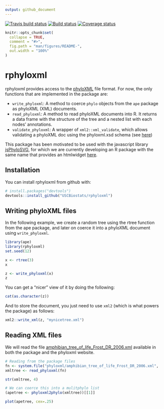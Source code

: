 ```yaml
---
output: github_document
---
```


[![Travis build status](https://travis-ci.org/USCbiostats/rphyloxml.svg?branch=master)](https://travis-ci.org/USCbiostats/rphyloxml) 
[![Build status](https://ci.appveyor.com/api/projects/status/3pp6ue80rcaj4py5/branch/master?svg=true)](https://ci.appveyor.com/project/gvegayon/rphyloxml/branch/master) 
[![Coverage status](https://codecov.io/gh/USCBiostats/rphyloxml/branch/master/graph/badge.svg)](https://codecov.io/github/USCBiostats/rphyloxml?branch=master)

<!-- README.md is generated from README.Rmd. Please edit that file -->

```r
knitr::opts_chunk$set(
  collapse = TRUE,
  comment = "#>",
  fig.path = "man/figures/README-",
  out.width = "100%"
)
```
# rphyloxml

rphyloxml provides access to the [phyloXML](http://www.phyloxml.org) file format. For now, the only functions that are implemented in the package are:

- `write_phyloxml`: A method to coerce `phylo` objects from the `ape` package as phyloXML (XML) documents.
- `read_phyloxml`: A method to read phyloXML documents into R. It returns a data frame with the structure of the tree and a nested list with each nodes' annotations.
- `validate_phyloxml`: A wrapper of `xml2::xml_validate`, which allows validating a phyloXML doc using the phyloxml.xsd schema (see [here](http://www.phyloxml.org/1.20/phyloxml.xsd))

This package has been motivated to be used with the javascript library [jsPhyloSVG](http://www.jsphylosvg.org), for which we are currently developing an R package with the same name that provides an htmlwidget [here](https://uscbiostats.github.com/jsPhyloSVG).

## Installation

You can install rphyloxml from github with:

```r
# install.packages("devtools")
devtools::install_github("USCBiostats/rphyloxml")
```

## Writing phyloXML files

In the following example, we create a random tree using the rtree function from the ape package, and later on coerce it into a phyloXML document using `write_phyloxml`.

```r
library(ape)
library(rphyloxml)
set.seed(12)

x <- rtree(3)
x
```

```r
z <- write_phyloxml(x)
z
```

You can get a "nicer" view of it by doing the following:

```r
cat(as.character(z))
```

And to store the document, you just need to use `xml2` (which is what powers the package) as follows:

```r
xml2::write_xml(z, "mynicetree.xml")
```


## Reading XML files

We will read the file [amphibian_tree_of_life_Frost_DR_2006.xml](http://www.phyloxml.org/examples/amphibian_tree_of_life_Frost_DR_2006.xml) available in both the package and the phyloxml website.

```r
# Reading from the package files
fn <- system.file("phyloxml/amphibian_tree_of_life_Frost_DR_2006.xml", package="rphyloxml")
xmltree <- read_phyloxml(fn)

str(xmltree, 4)
```



```r
# We can coerce this into a mulitphylo list
(apetree <- phyloxml2phylo(xmltree))[[1]]
```

```r
plot(apetree, cex=.25)
```

